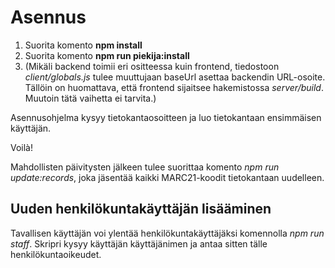 # Asennus
1. Suorita komento **npm install**
2. Suorita komento  **npm run piekija:install**
3. (Mikäli backend toimii eri ositteessa kuin frontend, tiedostoon *client/globals.js* tulee muuttujaan baseUrl asettaa backendin URL-osoite. Tällöin on huomattava, että frontend sijaitsee hakemistossa *server/build*. Muutoin tätä vaihetta ei tarvita.)

Asennusohjelma kysyy tietokantaosoitteen ja luo tietokantaan ensimmäisen käyttäjän.

Voilà!

Mahdollisten päivitysten jälkeen tulee suorittaa komento *npm run update:records*, joka jäsentää kaikki MARC21-koodit tietokantaan uudelleen.

## Uuden henkilökuntakäyttäjän lisääminen
Tavallisen käyttäjän voi ylentää henkilökuntakäyttäjäksi komennolla *npm run staff*. Skripri kysyy käyttäjän käyttäjänimen ja antaa sitten tälle henkilökuntaoikeudet.